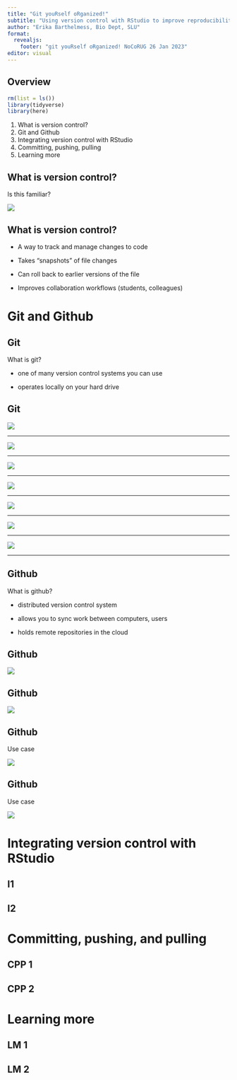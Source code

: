```yaml
---
title: "Git youRself oRganized!"
subtitle: "Using version control with RStudio to improve reproducibility in your work flow"
author: "Erika Barthelmess, Bio Dept, SLU"
format: 
  revealjs:
    footer: "git youRself oRganized! NoCoRUG 26 Jan 2023"
editor: visual
---
```


## Overview

```r
rm(list = ls())
library(tidyverse)
library(here)
```

1.  What is version control?
2.  Git and Github
3.  Integrating version control with RStudio
4.  Committing, pushing, pulling
5.  Learning more

## What is version control?

Is this familiar?

![](../Images/messy_files.png)

## What is version control?

-   A way to track and manage changes to code

-   Takes "snapshots" of file changes

-   Can roll back to earlier versions of the file

-   Improves collaboration workflows (students, colleagues)

# Git and Github

## Git

What is git?

-   one of many version control systems you can use

-   operates locally on your hard drive

## Git

![](../Images/git_slides/Slide10.png)

------------------------------------------------------------------------

![](../Images/git_slides/Slide2.png)

------------------------------------------------------------------------

![](../Images/git_slides/Slide3.png)

------------------------------------------------------------------------

![](../Images/git_slides/Slide4.png)

------------------------------------------------------------------------

![](../Images/git_slides/Slide6.png)

------------------------------------------------------------------------

![](../Images/git_slides/Slide7.png)

------------------------------------------------------------------------

![](../Images/git_slides/Slide8.png)

------------------------------------------------------------------------

## Github

What is github?

-   distributed version control system

-   allows you to sync work between computers, users

-   holds remote repositories in the cloud

## Github

![](../Images/git_slides/Slide12.png)

## Github

![](../Images/git_slides/Slide13.png)

## Github

Use case

![](../Images/git_slides/Slide14.png)

## Github

Use case

![](../Images/git_slides/Slide15.png)

# Integrating version control with RStudio

## I1

## I2

# Committing, pushing, and pulling

## CPP 1

## CPP 2

# Learning more

## LM 1

## LM 2
